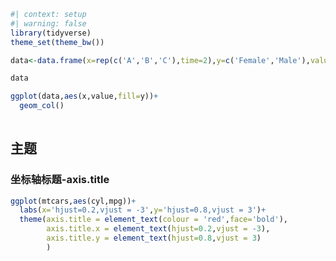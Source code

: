 ```r
#| context: setup
#| warning: false
library(tidyverse)
theme_set(theme_bw())
```

```r
data<-data.frame(x=rep(c('A','B','C'),time=2),y=c('Female','Male'),value=round(runif(6,20,100)))

data
```

```r
ggplot(data,aes(x,value,fill=y))+
  geom_col()
  
```

## 主题

### 坐标轴标题-axis.title

```r
ggplot(mtcars,aes(cyl,mpg))+
  labs(x='hjust=0.2,vjust = -3',y='hjust=0.8,vjust = 3')+
  theme(axis.title = element_text(colour = 'red',face='bold'),
        axis.title.x = element_text(hjust=0.2,vjust = -3),
        axis.title.y = element_text(hjust=0.8,vjust = 3)
        )
```
